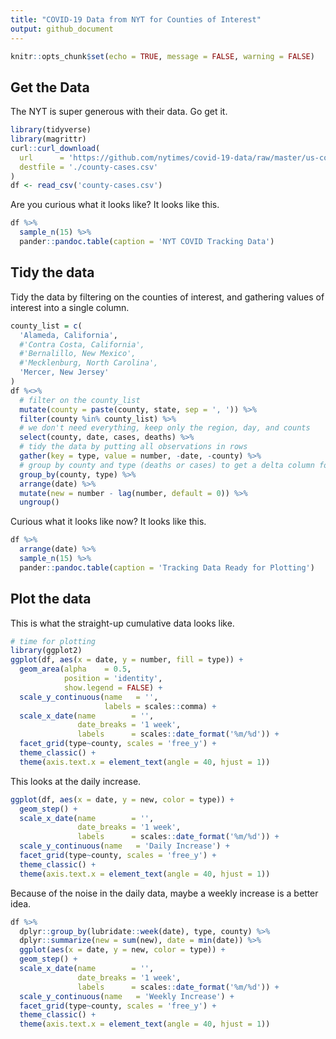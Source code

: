 ```yaml
---
title: "COVID-19 Data from NYT for Counties of Interest"
output: github_document
---
```


```r
knitr::opts_chunk$set(echo = TRUE, message = FALSE, warning = FALSE)
```

## Get the Data

The NYT is super generous with their data. Go get it.

```r
library(tidyverse)
library(magrittr)
curl::curl_download(
  url      = 'https://github.com/nytimes/covid-19-data/raw/master/us-counties.csv',
  destfile = './county-cases.csv'
)
df <- read_csv('county-cases.csv') 
```

Are you curious what it looks like? It looks like this.

```r
df %>%
  sample_n(15) %>%
  pander::pandoc.table(caption = 'NYT COVID Tracking Data')
```

## Tidy the data

Tidy the data by filtering on the counties of interest, and gathering values of interest into a single column.

```r
county_list = c(
  'Alameda, California', 
  #'Contra Costa, California', 
  #'Bernalillo, New Mexico', 
  #'Mecklenburg, North Carolina',
  'Mercer, New Jersey'
)
df %<>%
  # filter on the county_list
  mutate(county = paste(county, state, sep = ', ')) %>%
  filter(county %in% county_list) %>% 
  # we don't need everything, keep only the region, day, and counts
  select(county, date, cases, deaths) %>%
  # tidy the data by putting all observations in rows
  gather(key = type, value = number, -date, -county) %>%
  # group by county and type (deaths or cases) to get a delta column for new cases in a day
  group_by(county, type) %>%
  arrange(date) %>%
  mutate(new = number - lag(number, default = 0)) %>%
  ungroup()
```

Curious what it looks like now? It looks like this.

```r
df %>%
  arrange(date) %>%
  sample_n(15) %>%
  pander::pandoc.table(caption = 'Tracking Data Ready for Plotting')
```

## Plot the data

This is what the straight-up cumulative data looks like.

```r
# time for plotting
library(ggplot2)
ggplot(df, aes(x = date, y = number, fill = type)) +
  geom_area(alpha    = 0.5,
            position = 'identity',
            show.legend = FALSE) +
  scale_y_continuous(name   = '',
                     labels = scales::comma) +
  scale_x_date(name        = '',
               date_breaks = '1 week',
               labels      = scales::date_format('%m/%d')) +
  facet_grid(type~county, scales = 'free_y') +
  theme_classic() +
  theme(axis.text.x = element_text(angle = 40, hjust = 1))
```

This looks at the daily increase.

```r
ggplot(df, aes(x = date, y = new, color = type)) +
  geom_step() +
  scale_x_date(name        = '',
               date_breaks = '1 week',
               labels      = scales::date_format('%m/%d')) +
  scale_y_continuous(name   = 'Daily Increase') +
  facet_grid(type~county, scales = 'free_y') +
  theme_classic() +
  theme(axis.text.x = element_text(angle = 40, hjust = 1))
```

Because of the noise in the daily data, maybe a weekly increase is a better idea.
```r
df %>% 
  dplyr::group_by(lubridate::week(date), type, county) %>% 
  dplyr::summarize(new = sum(new), date = min(date)) %>%
  ggplot(aes(x = date, y = new, color = type)) +
  geom_step() +
  scale_x_date(name        = '',
               date_breaks = '1 week',
               labels      = scales::date_format('%m/%d')) +
  scale_y_continuous(name   = 'Weekly Increase') +
  facet_grid(type~county, scales = 'free_y') +
  theme_classic() +
  theme(axis.text.x = element_text(angle = 40, hjust = 1))
```